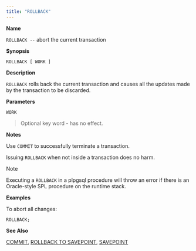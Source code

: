 ```yaml
---
title: "ROLLBACK"
---
```


<div id="rollback" class="registered_link"></div>

**Name**

`ROLLBACK --` abort the current transaction

**Synopsis**

```text
ROLLBACK [ WORK ]
```

**Description**

`ROLLBACK` rolls back the current transaction and causes all the updates made by the transaction to be discarded.

**Parameters**

`WORK`

> Optional key word - has no effect.

**Notes**

Use `COMMIT` to successfully terminate a transaction.

Issuing `ROLLBACK` when not inside a transaction does no harm.

<div class="note">

<div class="title">

Note

</div>

Executing a `ROLLBACK` in a plpgsql procedure will throw an error if there is an Oracle-style SPL procedure on the runtime stack.

</div>

**Examples**

To abort all changes:

```text
ROLLBACK;
```

**See Also**

[COMMIT](19_commit/#commit), [ROLLBACK TO SAVEPOINT](69_rollback_to_savepoint/#rollback_to_savepoint), [SAVEPOINT](70_savepoint/#savepoint)
